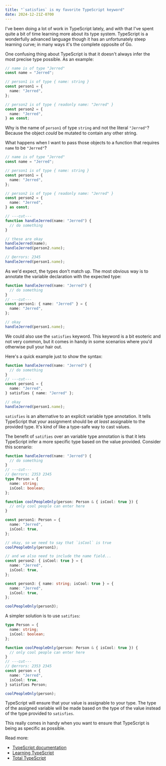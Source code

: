 ```yaml
---
title: "`satisfies` is my favorite TypeScript keyword"
date: 2024-12-21Z-0700
---
```


I've been doing a lot of work in TypeScript lately, and with that I've spent quite a bit of time learning more about its type system. TypeScript is a wonderfully advanced language though it has an unfortunately steep learning curve; in many ways it's the complete opposite of Go.

One confusing thing about TypeScript is that it doesn't always infer the most precise type possible. As an example:

```ts
// name is of type "Jerred"
const name = "Jerred";

// person1 is of type { name: string }
const person1 = {
  name: "Jerred",
};

// person2 is of type { readonly name: "Jerred" }
const person2 = {
  name: "Jerred",
} as const;
```

Why is the name of `person1` of type `string` and not the literal `"Jerred"`? Because the object _could_ be mutated to contain any other string.

What happens when I want to pass those objects to a function that requires `name` to be `"Jerred"`?

```ts
// name is of type "Jerred"
const name = "Jerred";

// person1 is of type { name: string }
const person1 = {
  name: "Jerred",
};

// person2 is of type { readonly name: "Jerred" }
const person2 = {
  name: "Jerred",
} as const;

// ---cut---
function handleJerred(name: "Jerred") {
  // do something
}

// these are okay
handleJerred(name);
handleJerred(person2.name);

// @errors: 2345
handleJerred(person1.name);
```

As we'd expect, the types don't match up. The most obvious way is to annotate the variable declaration with the expected type:

```ts
function handleJerred(name: "Jerred") {
  // do something
}
// ---cut---
const person1: { name: "Jerred" } = {
  name: "Jerred",
};

// okay
handleJerred(person1.name);
```

We could also use the `satisfies` keyword. This keyword is a bit esoteric and not very common, but it comes in handy in some scenarios where you'd otherwise pull your hair out.

Here's a quick example just to show the syntax:

```ts
function handleJerred(name: "Jerred") {
  // do something
}
// ---cut---
const person1 = {
  name: "Jerred",
} satisfies { name: "Jerred" };

// okay
handleJerred(person1.name);
```

`satisfies` is an alternative to an explicit variable type annotation. It tells TypeScript that your assignment should be _at least_ assignable to the provided type. It's kind of like a type-safe way to cast values.

The benefit of `satifies` over an variable type annotation is that it lets TypeScript infer a more specific type based on the value provided. Consider this scenario:

```ts
function handleJerred(name: "Jerred") {
  // do something
}
// ---cut---
// @errors: 2353 2345
type Person = {
  name: string;
  isCool: boolean;
};

function coolPeopleOnly(person: Person & { isCool: true }) {
  // only cool people can enter here
}

const person1: Person = {
  name: "Jerred",
  isCool: true,
};

// okay, so we need to say that `isCool` is true
coolPeopleOnly(person1);

// and we also need to include the name field...
const person2: { isCool: true } = {
  name: "Jerred",
  isCool: true,
};

const person3: { name: string; isCool: true } = {
  name: "Jerred",
  isCool: true,
};

coolPeopleOnly(person3);
```

A simpler solution is to use `satifies`:

```ts
type Person = {
  name: string;
  isCool: boolean;
};

function coolPeopleOnly(person: Person & { isCool: true }) {
  // only cool people can enter here
}
// ---cut---
// @errors: 2353 2345
const person = {
  name: "Jerred",
  isCool: true,
} satisfies Person;

coolPeopleOnly(person);
```

TypeScript will ensure that your value is assignable to your type. The type of the assigned variable will be made based on the type of the value instead of the type provided to `satisfies`.

This really comes in handy when you want to ensure that TypeScript is being as specific as possible.

Read more:

- [TypeScript documentation](https://www.typescriptlang.org/docs/handbook/release-notes/typescript-4-9.html)
- [Learning TypeScript](https://www.learningtypescript.com/articles/the-satisfies-operator)
- [Total TypeScript](https://www.totaltypescript.com/clarifying-the-satisfies-operator)
